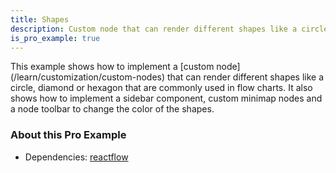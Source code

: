 ```yaml
---
title: Shapes
description: Custom node that can render different shapes like a circle, diamond or hexagon that are commonly used in flow charts
is_pro_example: true
---
```



<ExampleLayout>
This example shows how to implement a [custom node](/learn/customization/custom-nodes) that can render different shapes like a circle, diamond or hexagon that are commonly used in flow charts. It also shows how to implement a sidebar component, custom minimap nodes and a node toolbar to change the color of the shapes.

<ProExampleViewer variant="dark" slug="shapes" />

### About this Pro Example

- Dependencies: [reactflow](https://www.npmjs.com/package/reactflow)

</ExampleLayout>
